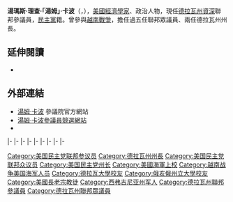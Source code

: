 {{noteTA
|1=zh-hans:卡珀;zh-hant:卡波;
|2=zh-hans:托马斯;zh-hant:湯瑪斯;
|3=zh-hans:理查德;zh-hant:理查;
}}
{{Infobox officeholder
|name         = 湯姆·卡波<br>Tom Carper
|image        = Tom Carper, official portrait, 112th Congress.jpg
|jr/sr        = 聯邦參議員
|state        = [[德拉瓦州|德拉瓦州]]
|alongside    = [[克里斯·康斯|克里斯·康斯]]
|term_start   = 2001年1月3日
|term_end     = 
|predecessor  = {{le|小威廉·V·羅斯|William V. Roth, Jr.}}
|successor    = 
|office1      = {{le|美國參議院環境與公共工程委員會|United States Senate Committee on Environment and Public Works|參議院環境委員會}}副主席
|term_start1  = 2017年1月3日
|term_end1    =
|predecessor1 = [[芭芭拉·柏克瑟|芭芭拉·柏克瑟]]
|successor1   = 
|office2      = {{le|美國參議院國土安全與政府事務委員會|United States Senate Committee on Homeland Security and Governmental Affairs|參議院國土安全委員會}}主席
|term_start2  = 2013年1月3日
|term_end2    = 2015年1月3日
|predecessor2 = [[喬·李伯曼|喬·李伯曼]]
|successor2   = [[羅恩·詹森_(美國政治人物)|羅恩·詹森]]
|order3       = 第71任{{le|德拉瓦州州長列表|List of Governors of Delaware|德拉瓦州州長}}
|lieutenant3  = [[露丝·安·明纳|露丝·安·明纳]]
|term_start3  = 1993年1月19日
|term_end3    = 2001年1月3日
|predecessor3 = {{le|戴爾·E·沃爾夫|Dale E. Wolf|戴爾·沃爾夫}}
|successor3   = [[露丝·安·明纳|露丝·安·明纳]]
|state4       = [[德拉瓦州|德拉瓦州]]
|district4    = [[特拉華州單一國會選區|一]]
|term_start4  = 1983年1月3日
|term_end4    = 1993年1月3日
|predecessor4 = {{le|小托馬斯·B·埃文斯|Thomas B. Evans, Jr.|托馬斯·埃文斯}}
|successor4   = {{le|邁克爾·凱瑟爾|Michael Castle}}
|office5      = 德拉瓦州司庫
|governor5    = {{le|皮埃爾·S·杜邦四世|Pierre S. du Pont IV|皮埃爾·杜邦}}
|term_start5  = 1977年1月18日
|term_end5    = 1983年1月3日
|predecessor5 = 瑪麗·喬恩林
|successor5   = 珍妮特·魯茲維奇
|birth_name   = 湯瑪斯·理查·卡波<br>Thomas Richard Carper
|birth_date   = {{birth date and age|1947|1|23}}
|birth_place  = {{US}}[[西維吉尼亞州|西維吉尼亞州]][[羅利縣_(西維吉尼亞州)|羅利郡]][[貝克利_(西維吉尼亞州)|貝克利]]
|death_date   = 
|death_place  = 
|party        = [[民主党_(美国)|民主黨]]
|spouse       = 黛安·比佛利·艾薩克斯（Diane Beverly Isaacs）{{small|（離婚）}}<br>瑪莎·安·斯泰西（Martha Ann Stacy）
|alma_mater   = [[俄亥俄州立大学|俄亥俄州立大学]]<br>{{le|阿爾弗雷德·勒納商務及經濟學院|Alfred Lerner College of Business and Economics, The University of Delaware|特拉华大学}}
|religion     = [[長老會_(美國)|長老宗]]
|website      = {{URL|http://www.carper.senate.gov|參議院網站}}
|allegiance   = {{flag|United States}}
|branch       = [[File:United_States_Department_of_the_Navy_Seal.svg|20px]] [[美國海軍|美國海軍]]
|serviceyears = 1968－1991
|rank         = [[File:US-O6_insignia.svg|25px]] [[上校|上校]]
|unit         = {{le|雷達攔截官|Naval flight officer}}<br>[[美國海軍預備役|海軍預備役]]
|battles      = [[越南战争|越南战争]]
}}

'''湯瑪斯·理查·「湯姆」·卡波'''（{{lang|en|'''Thomas Richard "Tom" Carper'''}}，{{bd|1947年|1月23日|catIdx=C}}），[[美國|美國]][[經濟學家|經濟學家]]、政治人物，現任[[德拉瓦州|德拉瓦州]][[參議員資歷|資深]]聯邦參議員，[[民主黨_(美國)|民主黨]]籍。曾參與[[越南戰爭|越南戰爭]]，擔任過五任聯邦眾議員、兩任德拉瓦州州長。

==延伸閱讀==
*{{CongLinks | congbio = c000174 | ballot = Tom_Carper | nndb = 203/000032107 | votesmart = 22421 | govtrack = 300019 | opencong = 300019 | rollcall = 634 | politifact = | fec = S8DE00079 | opensecrets = N00012508 | assets = thomas-carper | legistorm = 18/Sen_Thomas_Richard_Carper.html | followthemoney = | ontheissues = Senate/Tom_Carper.htm | congress = thomas-carper/179 | worldcat = lccn-no95-6823 | cspan = 663 | imdb = 3010820 | bloomberg = | nyt = c/thomas_r_carper | washpo = gIQA3bm69O }}

==外部連結==
*[http://carper.senate.gov/ 湯姆·卡波] {{Wayback|url=http://carper.senate.gov/ |date=20110224143227 }}參議院官方網站
*[http://www.carperforsenate.com/ 湯姆·卡波參議員競選網站] {{Wayback|url=http://www.carperforsenate.com/ |date=20150801084650 }}
*{{Dmoz|Regional/North_America/United_States/Delaware/Government/Federal/US_Senate/Tom_Carper_%5BD%5D}}

{{s-start}}
{{s-off}}
{{s-bef|before={{le|戴爾·E·沃爾夫|Dale E. Wolf|戴爾·沃爾夫}}}}
{{s-ttl|title={{le|德拉瓦州州長列表|List of Governors of Delaware|德拉瓦州州長}}|years=1993年－2001年}}
{{s-aft|after=[[露丝·安·明纳|露丝·安·明纳]]}}
|-
{{s-bef|before=[[喬治·沃伊諾維奇|喬治·沃伊諾維奇]]}}
{{s-ttl|title={{le|美國州長協會|National Governors Association}}主席|years=1998年－1999年}}
{{s-aft|after=[[邁克·萊維特|邁克·萊維特]]}}
|-
{{s-par|us-hs}}
{{s-bef|before={{le|小托馬斯·B·埃文斯|Thomas B. Evans, Jr.|托馬斯·埃文斯}}}}
{{s-ttl|title=[[特拉華州單一國會選區|德拉瓦州單一國會選區]]<br>{{le|特拉華州美國眾議院議員列表|List of United States Representatives from Delaware|眾議院議員}}|years=1983年－1993年}}
{{s-aft|after={{le|邁克爾·凱瑟爾|Michael Castle}}}}
|-
{{s-ppo}}
{{s-bef|before=雅各布·奎蘇}}
{{s-ttl|title={{le|德拉瓦州州長列表|List of Governors of Delaware|德拉瓦州州長}}[[民主黨_(美國)|民主黨]]被提名人|years={{le|1992年德拉瓦州州長選舉|Delaware gubernatorial election, 1992|1992年}}、{{le|1996年德拉瓦州州長選舉|Delaware gubernatorial election, 1996|1996年}}}}
{{s-aft|after=[[露丝·安·明纳|露丝·安·明纳]]}}
|-
{{s-bef|before={{le|查爾斯·M·奧伯利三世|Charles M. Oberly, III}}}}
{{s-ttl|title=[[美國參議員|美國參議員]][[德拉瓦州|德拉瓦州]][[民主黨_(美國)|民主黨]]被提名人<br>（[[美國參議員類別|第1類]]）|years={{le|2000年德拉瓦州美國參議院議員選舉|United States Senate election in Delaware, 2010|2000年}}、{{le|2006年德拉瓦州美國參議院議員選舉|United States Senate election in Delaware, 2006|2006年}}、{{le|2012年德拉瓦州美國參議院議員選舉|United States Senate election in Delaware, 2012|2012年}}、{{le|2018年德拉瓦州美國參議院議員選舉|United States Senate election in Delaware, 2018|2018年}}}}
{{s-inc|recent}}
|-
{{s-par|us-sen}}
{{s-bef|before={{le|小威廉·V·羅斯|William V. Roth, Jr.}}}}
{{s-ttl|title={{le|德拉瓦州美國參議員列表|List of United States Senators from Delaware|德拉瓦州第1類參議員}}|years=2001年－|alongside=[[乔·拜登|乔·拜登]]、[[泰德·考夫曼|泰德·考夫曼]]、<br>[[克里斯·康斯|克里斯·康斯]]}}
{{s-inc}}
|-
{{s-bef|before=[[喬·李伯曼|喬·李伯曼]]}}
{{s-ttl|title={{le|美國參議院國土安全與政府事務委員會|United States Senate Committee on Homeland Security and Governmental Affairs|參議院國土安全委員會}}主席|years=2013年－2015年}}
{{s-aft|after=[[羅恩·詹森_(美國政治人物)|羅恩·詹森]]}}
|-
{{s-bef|before=[[蘇珊·柯琳絲|蘇珊·柯琳絲]]}}
{{s-ttl|title={{le|美國參議院國土安全與政府事務委員會|United States Senate Committee on Homeland Security and Governmental Affairs|參議院國土安全委員會}}副主席|years=2015年－2017年}}
{{s-aft|after=[[克蕾兒·麥卡斯基|克蕾兒·麥卡斯基]]}}
|-
{{s-bef|before=[[芭芭拉·柏克瑟|芭芭拉·柏克瑟]]}}
{{s-ttl|title={{le|美國參議院環境與公共工程委員會|United States Senate Committee on Environment and Public Works|參議院環境委員會}}副主席|years=2017年－}}
{{s-inc}}
|-
{{s-prec|usa}}
{{s-bef|before=[[麥克·柯瑞柏|麥克·柯瑞柏]]}}
{{s-ttl|title=[[美國參議員資歷|美國參議員資歷]]|years=第14位}}
{{s-aft|after=[[黛比·史戴比拿|黛比·史戴比拿]]}}
{{s-end}}

{{Current U.S. Senators}}
{{Authority control}}
{{DEFAULTSORT:Carper, Tom}}
[[Category:美国民主党联邦参议员|Category:美国民主党联邦参议员]]
[[Category:德拉瓦州州長|Category:德拉瓦州州長]]
[[Category:美国民主党联邦众议员|Category:美国民主党联邦众议员]]
[[Category:美国民主党州长|Category:美国民主党州长]]
[[Category:美國海軍上校|Category:美國海軍上校]]
[[Category:越南战争美国海军人员|Category:越南战争美国海军人员]]
[[Category:德拉瓦大學校友|Category:德拉瓦大學校友]]
[[Category:俄亥俄州立大學校友|Category:俄亥俄州立大學校友]]
[[Category:美國長老宗教徒|Category:美國長老宗教徒]]
[[Category:西弗吉尼亚州军人|Category:西弗吉尼亚州军人]]
[[Category:德拉瓦州聯邦參議員|Category:德拉瓦州聯邦參議員]]
[[Category:德拉瓦州聯邦眾議員|Category:德拉瓦州聯邦眾議員]]